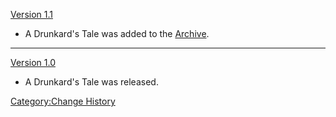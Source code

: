 [[Version 1.1]]
*A Drunkard's Tale was added to the [[Archive]].
----
[[Version 1.0]]
*A Drunkard's Tale was released.
<noinclude>[[Category:Change History]]</noinclude>